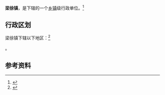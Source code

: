 {{中国乡级行政区|32/12/84/107/000}}

'''梁徐镇'''，是{{PRC admin/fullname|32/12/84/107/000|3}}下辖的一个[[乡镇|乡镇]]级行政单位。<ref>{{PRC admin/ref sgc|{{PRC admin/parent|32/12/84/107/000}}}}</ref>

== 行政区划 ==

梁徐镇下辖以下地区：<ref>{{PRC admin/ref sgc|32/12/84/107/000}}</ref>

{{PRC admin/children|32/12/84/107/000}}。

== 参考资料 ==

{{reflist}}

{{行政区划小作品}}
{{PRC admin/navcat|32/12/84/107/000}}